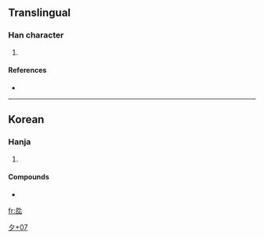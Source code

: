 ==Translingual==

===Han character===
{{Han char|rn=36|rad=夕|as=07|sn=10|four=|canj=弓卜口心 (NYRP)}}

# {{defn|Han|sort=夕07}}

====References====
* {{Han ref|kx=0247.071|dj=0413.161|hdz=20863.111|uh=591E|ud=22814}}

----

==Korean==

===Hanja===
{{ko-hanja|hangeul=[[읫]]|rv=uit|mr=ŭit}}

# {{defn|Korean|sort=夕07}}

====Compounds====
* {{Hant|lang=ko|[[夞怪面]]}}

[[Category:Korean-only CJKV Characters|夕+07]]

[[fr:夞]]